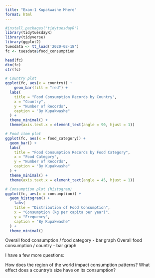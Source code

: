 ```yaml
---
title: "Exam-1 Kupakwashe Mhere"
format: html
---
```


```r
#install.packages("tidytuesdayR")
library(tidytuesdayR)
library(tidyverse)
library(ggplot2)
tuesdata <- tt_load('2020-02-18')
fc <- tuesdata$food_consumption
```

```r
head(fc)
dim(fc)
str(fc)
```

```r
# Country plot
ggplot(fc, aes(x = country)) +
    geom_bar(fill = "red") +
  labs(
    title = "Food Consumption Records by Country",
    x = "Country",
    y = "Number of Records",
    caption = "By Kupakwashe"
  ) +
  theme_minimal() +
  theme(axis.text.x = element_text(angle = 90, hjust = 1))
```

```r
# Food item plot
ggplot(fc, aes(x = food_category)) +
  geom_bar() +
  labs(
    title = "Food Consumption Records by Food Category",
    x = "Food Category",
    y = "Number of Records",
    caption = "By Kupakwashe"
  ) +
  theme_minimal() +
  theme(axis.text.x = element_text(angle = 45, hjust = 1))
```

```r
# Consumption plot (histogram)
ggplot(fc, aes(x = consumption)) +
  geom_histogram() +
    labs(
    title = "Distribution of Food Consumption",
    x = "Consumption (kg per capita per year)",
    y = "Frequency",
    caption = "By Kupakwashe"
  ) +
  theme_minimal()
```

Overall food consumption / food category -  bar graph
Overall food consumption / country - bar graph

I have a few more questions:

How does the region of the world impact consumption patterns?
What effect does a country's size have on its consumption?





